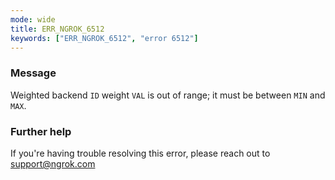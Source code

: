 ```yaml
---
mode: wide
title: ERR_NGROK_6512
keywords: ["ERR_NGROK_6512", "error 6512"]
---
```



### Message

Weighted backend `ID` weight `VAL` is out of range; it must be between `MIN` and `MAX`.

<ErrorDetails />

### Further help

If you're having trouble resolving this error, please reach out to [support@ngrok.com](mailto:support@ngrok.com?subject=Help%20with%20ERR_NGROK_6512)
